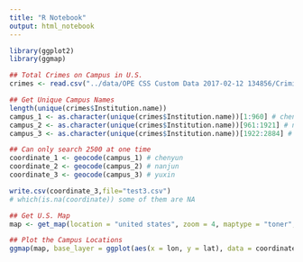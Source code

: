 ```yaml
---
title: "R Notebook"
output: html_notebook
---
```


```r
library(ggplot2)
library(ggmap)

## Total Crimes on Campus in U.S.
crimes <- read.csv("../data/OPE CSS Custom Data 2017-02-12 134856/Criminal_Offenses_On_campus.csv")

## Get Unique Campus Names
length(unique(crimes$Institution.name))
campus_1 <- as.character(unique(crimes$Institution.name))[1:960] # chenyun
campus_2 <- as.character(unique(crimes$Institution.name))[961:1921] # nanjun
campus_3 <- as.character(unique(crimes$Institution.name))[1922:2884] # yuxin

## Can only search 2500 at one time
coordinate_1 <- geocode(campus_1) # chenyun
coordinate_2 <- geocode(campus_2) # nanjun
coordinate_3 <- geocode(campus_3) # yuxin

write.csv(coordinate_3,file="test3.csv")
# which(is.na(coordinate)) some of them are NA

## Get U.S. Map
map <- get_map(location = "united states", zoom = 4, maptype = "toner",source = "stamen")

## Plot the Campus Locations
ggmap(map, base_layer = ggplot(aes(x = lon, y = lat), data = coordinate_1)) + geom_point(color = "red", alpha = 1)
```
